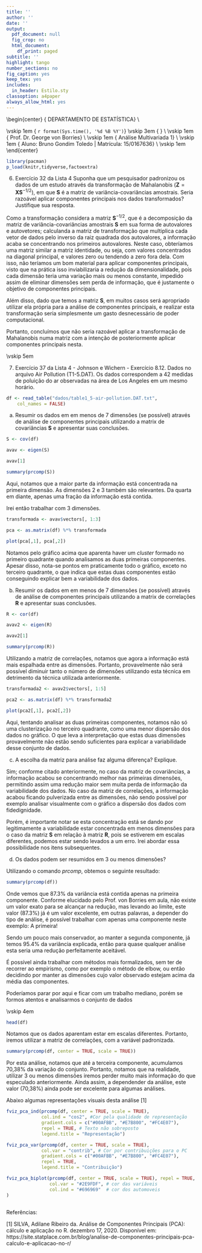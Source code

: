 ```yaml
---
title: ''
author: ''
date: ''
output:
  pdf_document: null
  fig_crop: no
  html_document:
    df_print: paged
subtitle: ''
highlight: tango
number_sections: no
fig_caption: yes
keep_tex: yes
includes:
  in_header: Estilo.sty
classoption: a4paper
always_allow_html: yes
---
```

  
  
\begin{center}
{\Large
  DEPARTAMENTO DE ESTATÍSTICA} \\
\vspace{0.5cm}
\begin{figure}[!t]
\centering
\includegraphics[width=9cm, keepaspectratio]{logo-UnB.eps}
\end{figure}
\vskip 1em
{\large
  `r format(Sys.time(), '%d %B %Y')`}
\vskip 3em
{\LARGE
  \textbf{Entrega 3 - Lista 4}} \\
\vskip 1em
{\Large
  Prof. Dr. George von Borries} \\
\vskip 1em
{\Large
  Análise Multivariada 1} \\
\vskip 1em
{\Large
  Aluno: Bruno Gondim Toledo | Matrícula: 15/0167636} \\
\vskip 1em
\end{center}

```r

library(pacman)
p_load(knitr,tidyverse,factoextra)

```

\newpage

6. Exercício 32 da Lista 4 Suponha que um pesquisador padronizou os dados de um
estudo através da transformação de Mahalanobis ($\mathbf{Z}=\mathbf{XS}^{-1/2}$), em que **S** é a matriz de variância-covariâncias amostrais. Seria razoável aplicar componentes principais nos dados transformados? Justifique sua resposta.


Como a transformação considera a matriz $\mathbf{S}^{-1/2}$, que é a decomposição da matriz de variância-covariâncias amostrais **S** em sua forma de autovalores e autovetores; calculanda a matriz de transformação que multiplica cada vetor de dados pelo inverso da raiz quadrada dos autovalores, a informação acaba se concentrando nos primeiros autovalores. Neste caso, obteríamos uma matriz similar a matriz identidade, ou seja, com valores concentrados na diagonal principal, e valores zero ou tendendo a zero fora dela. Com isso, não teríamos um bom material para aplicar componentes principais, visto que na prática isso inviabilizaria a redução da dimensionalidade, pois cada dimensão teria uma variação mais ou menos constante, impedido assim de eliminar dimensões sem perda de informação, que é justamente o objetivo de componentes principais.

Além disso, dado que temos a matriz **S**, em muitos casos será apropriado utilizar ela própria para a análise de componentes principais, e realizar esta transformação seria simplesmente um gasto desnecessário de poder computacional.

Portanto, concluímos que não seria razoável aplicar a transformação de Mahalanobis numa matriz com a intenção de posteriormente aplicar componentes principais nesta.

\vskip 5em

7. Exercício 37 da Lista 4 - Johnson e Wichern - Exercício 8.12. Dados no arquivo Air Pollution (T1-5.DAT). Os dados correspondem a 42 medidas de poluição do ar observadas na área de Los Angeles em um mesmo horário.


```r

df <- read_table("dados/table1_5-air-pollution.DAT.txt", 
    col_names = FALSE)

```

(a) Resumir os dados em em menos de 7 dimensões (se possível) através de análise de componentes principais utilizando a matrix de covariâncias **S** e apresentar suas conclusões.

```r

S <- cov(df)

avav <- eigen(S)

avav[1]

summary(prcomp(S))

```

Aqui, notamos que a maior parte da informação está concentrada na primeira dimensão. As dimensões 2 e 3 também são relevantes. Da quarta em diante, apenas uma fração da informação está contida.

Irei então trabalhar com 3 dimensões.

```r

transformada <- avav$vectors[, 1:3]

pca <- as.matrix(df) %*% transformada

plot(pca[,1], pca[,2])


```

Notamos pelo gráfico acima que aparenta haver um *cluster* formado no primeiro quadrante quando analisamos as duas primeiras componentes. Apesar disso, nota-se pontos em praticamente todo o gráfico, exceto no terceiro quadrante, o que indica que estas duas componentes estão conseguindo explicar bem a variabilidade dos dados.

(b) Resumir os dados em em menos de 7 dimensões (se possível) através de análise
de componentes principais utilizando a matrix de correlações **R** e apresentar suas
conclusões.

```r

R <- cor(df)

avav2 <- eigen(R)

avav2[1]

summary(prcomp(R))

```
Utilizando a matriz de correlações, notamos que agora a informação está mais espalhada entre as dimensões. Portanto, provavelmente não será possível diminuir tanto o número de dimensões utilizando esta técnica em detrimento da técnica utilizada anteriormente.

```r

transformada2 <- avav2$vectors[, 1:5]

pca2 <- as.matrix(df) %*% transformada2

plot(pca2[,1], pca2[,2])


```

Aqui, tentando analisar as duas primeiras componentes, notamos não só uma clusterização no terceiro quadrante, como uma menor dispersão dos dados no gráfico. O que leva a interpretação que estas duas dimensões provavelmente não estão sendo suficientes para explicar a variabilidade desse conjunto de dados.

(c) A escolha da matriz para análise faz alguma diferença? Explique.

Sim; conforme citado anteriormente, no caso da matriz de covariâncias, a informação acabou se concentrando melhor nas primeiras dimensões, permitindo assim uma redução maior sem muita perda de informação da variabilidade dos dados. No caso da matriz de correlações, a informação acabou ficando pulverizada entre as dimensões, não sendo possível por exemplo analisar visualmente com o gráfico a dispersão dos dados com fidedignidade. 

Porém, é importante notar se esta concentração está se dando por legitimamente a variabilidade estar concentrada em menos dimensões para o caso da matriz **S** em relação à matriz **R**, pois se estiverem em escalas diferentes, podemos estar sendo levados a um erro. Irei abordar essa possibilidade nos itens subsequentes.

(d) Os dados podem ser resumidos em 3 ou menos dimensões?

Utilizando o comando *prcomp*, obtemos o seguinte resultado:

```r

summary(prcomp(df))

```

Onde vemos que 87.3% da variância está contida apenas na primeira componente. Conforme elucidado pelo Prof. von Borries em aula, não existe um valor exato para se alcançar na redução, mas levando ao limite, este valor (87.3%) já é um valor excelente, em outras palavras, a depender do tipo de análise, é possível trabalhar com apenas uma componente neste exemplo: A primeira!

Sendo um pouco mais conservador, ao manter a segunda componente, já temos 95.4% da variância explicada, então para quase qualquer análise esta seria uma redução perfeitamente aceitável.

É possível ainda trabalhar com métodos mais formalizados, sem ter de recorrer ao empirismo, como por exemplo o método de elbow, ou então decidindo por manter as dimensões cujo valor observado estejam acima da média das componentes.

Poderíamos parar por aqui e ficar com um trabalho mediano, porém se formos atentos e analisarmos o conjunto de dados

\vskip 4em

```r
head(df)
```

Notamos que os dados aparentam estar em escalas diferentes. Portanto, iremos utilizar a matriz de correlações, com a variável padronizada.

```r

summary(prcomp(df, center = TRUE, scale = TRUE))

```

Por esta análise, notamos que até a terceira componente, acumulamos 70,38% da variação do conjunto. Portanto, notamos que na realidade, utilizar 3 ou menos dimensões iremos perder muito mais informação do que especulado anteriormente. Ainda assim, a dependender da análise, este valor (70,38%) ainda pode ser excelente para algumas análises.

Abaixo algumas representações visuais desta análise [1]

```r

fviz_pca_ind(prcomp(df, center = TRUE, scale = TRUE),
             col.ind = "cos2", #Cor pela qualidade de representação
             gradient.cols = c("#00AFBB", "#E7B800", "#FC4E07"),
             repel = TRUE, # Texto não sobreposto
             legend.title = "Representação")

fviz_pca_var(prcomp(df, center = TRUE, scale = TRUE),
             col.var = "contrib", # Cor por contribuições para o PC
             gradient.cols = c("#00AFBB", "#E7B800", "#FC4E07"),
             repel = TRUE,     
             legend.title = "Contribuição")

fviz_pca_biplot(prcomp(df, center = TRUE, scale = TRUE), repel = TRUE,
                col.var = "#2E9FDF", # cor das variáveis
                col.ind = "#696969"  # cor dos automoveis
)
             
```

Referências:

[1] SILVA, Adilane Ribeiro da. Análise de Componentes Principais (PCA): cálculo e aplicação no R. dezembro 17, 2020. Disponível em: https://site.statplace.com.br/blog/analise-de-componentes-principais-pca-calculo-e-aplicacao-no-r/
